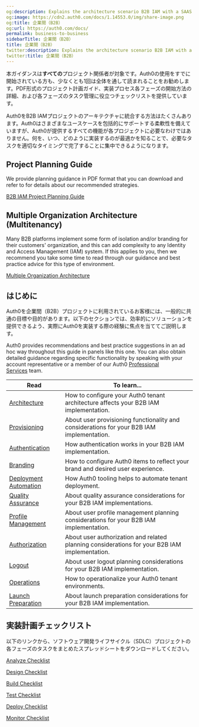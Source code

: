```yaml
---
og:description: Explains the architecture scenario B2B IAM with a SAAS application.
og:image: https://cdn2.auth0.com/docs/1.14553.0/img/share-image.png
og:title: 企業間（B2B）
og:url: https://auth0.com/docs/
permalink: business-to-business
sidebarTitle: 企業間（B2B）
title: 企業間（B2B）
twitter:description: Explains the architecture scenario B2B IAM with a SAAS application.
twitter:title: 企業間（B2B）
---
```


本ガイダンスは**すべての**プロジェクト関係者が対象です。Auth0の使用をすでに開始されている方も、少なくとも1回は全体を通して読まれることをお勧めします。PDF形式のプロジェクト計画ガイド、実装プロセス各フェーズの開始方法の詳細、および各フェーズのタスク管理に役立つチェックリストを提供しています。

Auth0をB2B IAMプロジェクトのアーキテクチャに統合する方法はたくさんあります。Auth0はさまざまなユースケースを包括的にサポートする柔軟性を備えていますが、Auth0が提供するすべての機能が各プロジェクトに必要なわけではありません。何を、いつ、どのように実装するのが最適かを知ることで、必要なタスクを適切なタイミングで完了することに集中できるようになります。

## Project Planning Guide

We provide planning guidance in PDF format that you can download and refer to for details about our recommended strategies.

[B2B IAM Project Planning Guide](https://assets.ctfassets.net/cdy7uua7fh8z/63F0WOPJdVzsPMxV1Xvp8x/7a329487c5e890d8e820f6a48983b46a/B2B_Project_Planning.pdf)

## Multiple Organization Architecture (Multitenancy)

Many B2B platforms implement some form of isolation and/or branding for their customers' organization, and this can add complexity to any Identity and Access Management (IAM) system. If this applies to you, then we recommend you take some time to read through our guidance and best practice advice for this type of environment.

[Multiple Organization Architecture](/docs/get-started/architecture-scenarios/multiple-organization-architecture)

## はじめに

Auth0を企業間（B2B）プロジェクトに利用されているお客様には、一般的に共通の目標や目的があります。以下のセクションでは、効率的にソリューションを提供できるよう、実際にAuth0を実装する際の経験に焦点を当ててご説明します。

<Card title="Best practice">

Auth0 provides recommendations and best practice suggestions in an ad hoc way throughout this guide in panels like this one. You can also obtain detailed guidance regarding specific functionality by speaking with your account representative or a member of our Auth0 [Professional Services](/docs/get-started/professional-services) team.

</Card>

<table class="table"><thead>
<tr>
<th><strong>Read</strong></th>
<th><strong>To learn...</strong></th>
</tr>
</thead>
<tbody>
<tr>
<td><a href="/docs/get-started/architecture-scenarios/business-to-business/architecture">Architecture</a></td>
<td>How to configure your Auth0 tenant architecture affects your B2B IAM implementation.</td>
</tr>
<tr>
<td><a href="/docs/get-started/architecture-scenarios/business-to-business/provisioning">Provisioning</a></td>
<td>About user provisioning functionality and considerations for your B2B IAM implementation.</td>
</tr>
<tr>
<td><a href="/docs/get-started/architecture-scenarios/business-to-business/authentication">Authentication</a></td>
<td>How authentication works in your B2B IAM implementation.</td>
</tr>
<tr>
<td><a href="/docs/get-started/architecture-scenarios/business-to-business/branding">Branding</a></td>
<td>How to configure Auth0 items to reflect your brand and desired user experience.</td>
</tr>
<tr>
<td><a href="/docs/get-started/architecture-scenarios/business-to-business/deployment">Deployment Automation</a></td>
<td>How Auth0 tooling helps to automate tenant deployment.</td>
</tr>
<tr>
<td><a href="/docs/get-started/architecture-scenarios/business-to-business/quality-assurance">Quality Assurance</a></td>
<td>About quality assurance considerations for your B2B IAM implementations.</td>
</tr>
<tr>
<td><a href="/docs/get-started/architecture-scenarios/business-to-business/profile-management">Profile Management</a></td>
<td>About user profile management planning considerations for your B2B IAM implementation.</td>
</tr>
<tr>
<td><a href="/docs/get-started/architecture-scenarios/business-to-business/authorization">Authorization</a></td>
<td>About user authorization and related planning considerations for your B2B IAM implementation.</td>
</tr>
<tr>
<td><a href="/docs/get-started/architecture-scenarios/business-to-business/logout">Logout</a></td>
<td>About user logout planning considerations for your B2B IAM implementation.</td>
</tr>
<tr>
<td><a href="/docs/get-started/architecture-scenarios/business-to-business/operations">Operations</a></td>
<td>How to operationalize your Auth0 tenant environments.</td>
</tr>
<tr>
<td><a href="/docs/get-started/architecture-scenarios/business-to-business/launch">Launch Preparation</a></td>
<td>About launch preparation considerations for your B2B IAM implementation.</td>
</tr>
</tbody>
</table>

## 実装計画チェックリスト

以下のリンクから、ソフトウェア開発ライフサイクル（SDLC）プロジェクトの各フェーズのタスクをまとめたスプレッドシートをダウンロードしてください。

[Analyze Checklist](https://cdn2.auth0.com/docs/media/articles/architecture-scenarios/checklists/Analyze-Checklist.xlsx)

[Design Checklist](https://cdn2.auth0.com/docs/media/articles/architecture-scenarios/checklists/Design-Checklist.xlsx)

[Build Checklist](https://cdn2.auth0.com/docs/media/articles/architecture-scenarios/checklists/Build-Checklist.xlsx)

[Test Checklist](https://cdn2.auth0.com/docs/media/articles/architecture-scenarios/checklists/Test-Checklist.xlsx)

[Deploy Checklist](https://cdn2.auth0.com/docs/media/articles/architecture-scenarios/checklists/Deploy-Checklist.xlsx)

[Monitor Checklist](https://cdn2.auth0.com/docs/media/articles/architecture-scenarios/checklists/Monitor-Checklist.xlsx)